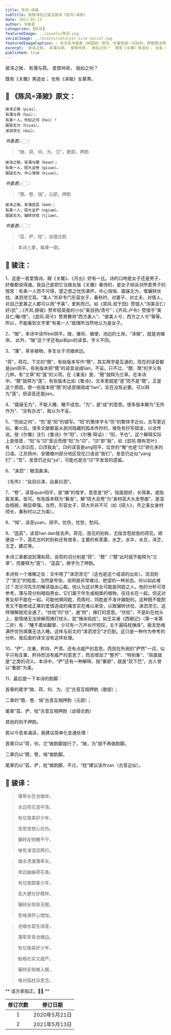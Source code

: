 ```yaml
---
title: 陈风∘泽陂
subTitle: 致敬诗经之骏注骏译《陈风∘泽陂》
date: 2021-05-13
author: 书香君
categories: [陈风]
featuredImage: ../assets/陈风.png
socialImage: ../assets/catalyst-site-social.jpg
featuredImageCaption: ⚠️️ 本文系书香君（钟国骏）原创，作者保留一切权利，转载需注明出处。
excerpt:  彼泽之陂， 有蒲与荷。 爱那帅哥， 我如之何？  既有《关雎》男追女； 也有《泽陂》女慕男。  
published: true
---
```


彼泽之陂，
有蒲与荷。
爱那帅哥，
我如之何？

既有《关雎》男追女；
也有《泽陂》女慕男。



## 🌼 《陈风∘泽陂》原文：

```
彼泽之陂（piai），
有蒲与荷（hai）；
有美一人，伤如之何（hai）！
寤寐无为（hiuai），
涕泗滂沱（dai）。
```

*书香君👉🏻：*

> “陂、荷、何、为、沱”，歌部，押韵

```
彼泽之陂，有蒲与蕑（kean）；
有美一人，硕大且卷（giuan）。
寤寐无为，中心悁悁（kiuan）。
```

*书香君👉🏻：*

> “蕑、卷、悁”，元部，押韵

```
彼泽之陂，有蒲菡萏（dam）；
有美一人，硕大且俨（ngiam）。
寤寐无为，辗转伏枕（tjiəm）。
```

*书香君👉🏻：*

> “萏、俨、枕”，谈侵合韵

> 本诗三章，每章一韵。


## 🍁️ 骏注：

1、这是一首爱情诗。跟《关雎》、《月出》好有一比。诗的口吻是女子还是男子，好像都说得通。我自己是把它当做女版《关雎》看待的，是女子倾诉对所爱男子的情思：有美一人而不可得，望之思之忧伤满怀。中心悁悁、寤寐无为，惟辗转伏枕、涕泗滂沱耳。“美人”并非专门形容女子，春秋时，对妻子、对丈夫、对情人，对自己爱慕之人都可以用“予美”，爱称而已。如《郑风.叔于田》赞猎人“洵美且仁/好/武”；《齐风.猗嗟》赞年轻英俊的小伙“美目扬/清兮”；《齐风.卢令》赞猎手“美且仁/鬈/偲”。《邶风.简兮》赞男舞师“西方美人”、“彼美人兮，西方之人兮”等等。所以，不能看到文字里“有美一人”就理所当然地认为是女子。

2、“陂”，本诗中读作bei阴平。陂，塘坝、塘埂，池边的土岸。“泽陂”，就是池塘岸。 此外，“陂”这个字还有pi和po的读音，字义不同。

3、“蒲”，草本植物，多生长于河塘岸边。

“荷”，荷花。下文的“蕑”，有些版本写作“蕳”，其实两字是互通的，现在的读音都是jian阴平。有些版本把“蕑”的读音说成lian，不妥。只不过，“蕑、蕳”的字义有几种，有“兰草”和“莲”的义项。在《溱洧》里，“蕑”就释为兰草。在本诗中，“蕑”就释为“莲”。有些版本比如《鲁诗》，文本里就是“莲”而不是“蕑”。正是这个原因，使一些版本把“蕑”的读音搞错成“lian”。实在没有必要。可以释为“莲”，但读音还是jian。

4、“寤寐无为”，不能入睡、睡不成觉。“为”，是“成”的意思。很多版本解为“无所作为”、“没有办法”，我以为不妥。

5、“伤如之何”，“伤”是“阳”的错写。“阳”的繁体字与“伤”的繁体字近似，古写更近似。秦火后，很多文献都是从民间隐藏的孤本传抄的，难免有抄写错误，以讹传讹。按《尔雅》注引《鲁诗》作“阳”，《尔雅·释诂》：“阳，予也”。这个解释实际上是借音，“阳”与“卬”音近而借“阳”为“卬”，“卬”即“我”，如《邶风.匏有苦叶》有：“人涉卬否，卬须我友”。卬的读音是ang阳平，后世的“俺”也是“卬”转化来的口语。江苏扬州、安徽徽州部分地区现在口语说“我们”，发音仍近似“yang们”；“吾”，发音仍近似“ya”，可能也是古“卬”字发音的遗留。

6、“涕泗”：眼泪鼻涕。

《毛传》：“自目曰涕，自鼻曰泗”。

7、“卷”，读音quan阳平，是“婘”的借字，意思是“好”。指面貌好，长得美，或指鬓发美。皆可。有些版本释为“鬈发”，解“硕大且卷”为“身材高大头发卷曲”，是混血相貌，稍显牵强。当然，形容女子，硕大并非不可（如《硕人》，齐之美女身材颀长，春秋时以之为美）。

8、“悁”，读音yuan，阴平。忧伤，忧愁，愁闷。

9、“菡萏”，读音han dan皆去声。荷花、莲花的别称，尤指含苞欲放的荷花。顺便说一下，莲花古时的别称还有很多，主要的有芙蕖，水芝，水华，水旦，泽芝，玉芝，藕花等。

本诗三章都说到蒲和荷，说荷的词分别是“荷”、“蕑”（“蕑”此时就不能释为“兰草”，而要释为“莲”）、“菡萏”。换字为了押韵。

本诗有一个难解之处：文中用了“涕泗滂沱”（这也是这个成语的出处）。流泪到了“滂沱”的程度，当然是夸张，说明是非常难过、绝望的一种状态。何以如此难过？流沙河先生的解读独出心裁。他认为这对男女可能是同姓之人。他的分析可资参考。蒲与荷分别暗指男女。它们属于伴生或相类的植物，往往长在一起。但这对男女却不能在一起。可能他俩同姓，而周时，同姓是不准许婚配的。这种既不能割舍又不能修成正果的爱情造成的痛苦实在难以承受，以致辗转伏枕、涕泗滂沱。这样理解就完全通了。“伏枕”的“伏”，通“拊”，捶打的意思。“伏枕”，不是趴在枕头上，是情绪无法排解而捶打枕头，犹“捶床捣枕”。如王实甫《西厢记》（第一本第二折）有：“睡不着如翻掌，少可有一万声长吁短叹，五千遍捣枕捶床”。极言愁绪满怀忧伤填膺无法入睡。这样与前文的“涕泗滂沱”才匹配。这只是一种作为参考的分析。我后面的译文没有这样处理。

10、“俨”，庄重，矜持，严肃。还有点威严的意思。而现在所用的“俨然”一词，似乎只有庄重、矜持而没有威严的意思了，而且增加了“整齐”、“特别象”、“简直就是”之类的词义。本诗中，“俨”还有一种解释，指“重颐”，就是“双下巴”。古人曾以“重颐”为美。

11、最后提一下本诗的韵脚：

首章的尾字“陂、荷、何、为、沱”古音互相押韵（歌部）；

二章的“蕑、卷、悁”古音互相押韵（元部）；

尾章“萏、俨、枕”古音互相押韵（谈侵合韵）

其他的则不押韵。

若以今音来诵读，我建议简单化变通处理：

首章只以“荷，何，沱”做韵脚就行了，“陂，为”就不再做韵脚。

二章仍以“蕑，卷，悁”做韵脚。

尾章仍以“萏，俨，枕”做韵脚，不过，“枕”建议读作zan（古音近似）。


## 🍁️ 骏译：


> 蒲草长在池塘岸，
> 
> 水边荷花波中荡。
> 
> 有位俊美好少年，
> 
> 苦思苦想心忧伤。
> 
> 辗转反侧睡不宁，
> 
> 唯有涕泪流两行。
> 

> 塘水清澈蒲草长，
> 
> 岸边幽幽荷花香。
> 
> 有位俊朗美少年，
> 
> 高大健壮好模样。
> 
> 辗转反侧夜无眠，
> 
> 思绪满怀心惆怅。
> 

> 池塘水碧生绿莲，
> 
> 蒲草青青池塘边。
> 
> 有位俊美好少年，
> 
> 魁梧壮实又威严。
> 
> 辗转反侧难入眠，
> 
> 唯对孤枕诉思念。
> 


** 请方家指正。🙏🏻 **

| 修订次数      | 修订日期 |
|   :----: |    :----:   |
|  1   | 2020年5月21日       |
|  2   | 2021年5月13日       |

